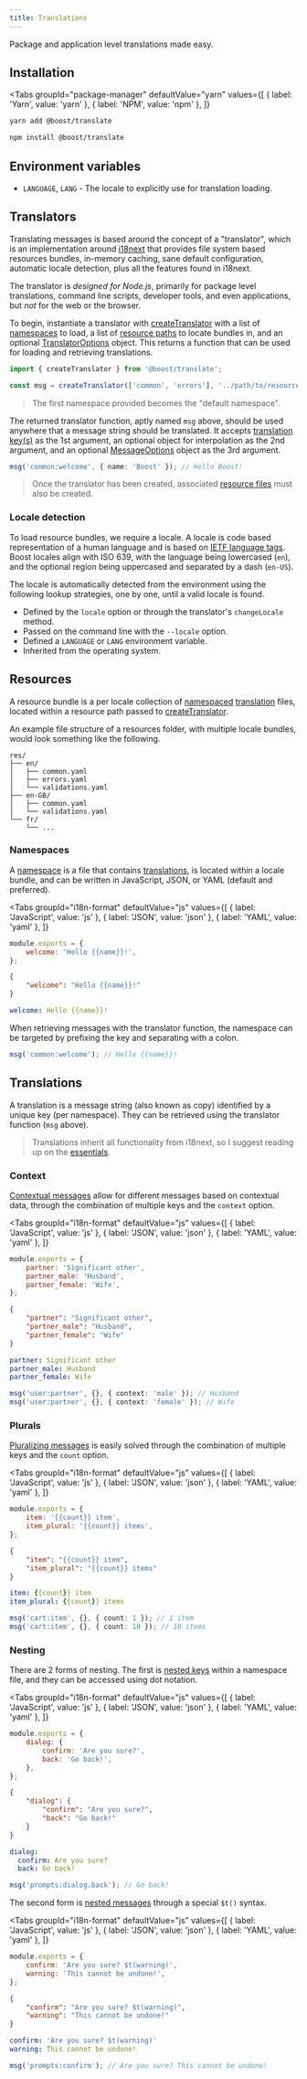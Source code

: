 ```yaml
---
title: Translations
---
```



<EnvBadges backend tooling api="/api/translate" />

Package and application level translations made easy.

## Installation

<Tabs
  groupId="package-manager"
  defaultValue="yarn"
  values={[
    { label: 'Yarn', value: 'yarn' },
    { label: 'NPM', value: 'npm' },
  ]}
>
  <TabItem value="yarn">

```bash
yarn add @boost/translate
```

  </TabItem>
  <TabItem value="npm">

```bash
npm install @boost/translate
```

  </TabItem>
</Tabs>

## Environment variables

- `LANGUAGE`, `LANG` - The locale to explicitly use for translation loading.

## Translators

Translating messages is based around the concept of a "translator", which is an implementation
around [i18next](https://www.npmjs.com/package/i18next) that provides file system based resources
bundles, in-memory caching, sane default configuration, automatic locale detection, plus all the
features found in i18next.

The translator is _designed for Node.js_, primarily for package level translations, command line
scripts, developer tools, and even applications, but _not_ for the web or the browser.

To begin, instantiate a translator with [createTranslator][createtranslator] with a list of
[namespaces](#namespaces) to load, a list of [resource paths](#resources) to locate bundles in, and
an optional [TranslatorOptions](/api/translate/interface/TranslatorOptions) object. This returns a
function that can be used for loading and retrieving translations.

```ts
import { createTranslator } from '@boost/translate';

const msg = createTranslator(['common', 'errors'], '../path/to/resources');
```

> The first namespace provided becomes the "default namespace".

The returned translator function, aptly named `msg` above, should be used anywhere that a message
string should be translated. It accepts [translation key(s)](#translations) as the 1st argument, an
optional object for interpolation as the 2nd argument, and an optional
[MessageOptions](/api/translate/interface/MessageOptions) object as the 3rd argument.

```ts
msg('common:welcome', { name: 'Boost' }); // Hello Boost!
```

> Once the translator has been created, associated [resource files](#resources) must also be
> created.

### Locale detection

To load resource bundles, we require a locale. A locale is code based representation of a human
language and is based on [IETF language tags](https://en.wikipedia.org/wiki/IETF_language_tag).
Boost locales align with ISO 639, with the language being lowercased (`en`), and the optional region
being uppercased and separated by a dash (`en-US`).

The locale is automatically detected from the environment using the following lookup strategies, one
by one, until a valid locale is found.

- Defined by the `locale` option or through the translator's `changeLocale` method.
- Passed on the command line with the `--locale` option.
- Defined a `LANGUAGE` or `LANG` environment variable.
- Inherited from the operating system.

## Resources

A resource bundle is a per locale collection of [namespaced](#namespaces)
[translation](#translations) files, located within a resource path passed to
[createTranslator][createtranslator].

An example file structure of a resources folder, with multiple locale bundles, would look something
like the following.

```
res/
├── en/
│   ├── common.yaml
│   ├── errors.yaml
│   └── validations.yaml
├── en-GB/
│   ├── common.yaml
│   └── validations.yaml
└── fr/
    └── ...
```

### Namespaces

A [namespace](https://www.i18next.com/principles/namespaces) is a file that contains
[translations](#translations), is located within a locale bundle, and can be written in JavaScript,
JSON, or YAML (default and preferred).

<Tabs
  groupId="i18n-format"
  defaultValue="js"
  values={[
    { label: 'JavaScript', value: 'js' },
    { label: 'JSON', value: 'json' },
    { label: 'YAML', value: 'yaml' },
  ]}
>
  <TabItem value="js">

```js title="res/en/common.js"
module.exports = {
	welcome: 'Hello {{name}}!',
};
```

  </TabItem>
  <TabItem value="json">

```json title="res/en/common.json"
{
	"welcome": "Hello {{name}}!"
}
```

  </TabItem>
  <TabItem value="yaml">

```yaml title="res/en/common.yaml"
welcome: Hello {{name}}!
```

  </TabItem>
</Tabs>

When retrieving messages with the translator function, the namespace can be targeted by prefixing
the key and separating with a colon.

```ts
msg('common:welcome'); // Hello {{name}}!
```

## Translations

A translation is a message string (also known as copy) identified by a unique key (per namespace).
They can be retrieved using the translator function (`msg` above).

> Translations inherit all functionality from i18next, so I suggest reading up on the
> [essentials](https://www.i18next.com/translation-function/essentials).

### Context

[Contextual messages](https://www.i18next.com/translation-function/context) allow for different
messages based on contextual data, through the combination of multiple keys and the `context`
option.

<Tabs
  groupId="i18n-format"
  defaultValue="js"
  values={[
    { label: 'JavaScript', value: 'js' },
    { label: 'JSON', value: 'json' },
    { label: 'YAML', value: 'yaml' },
  ]}
>
  <TabItem value="js">

```js title="res/en/user.js"
module.exports = {
	partner: 'Significant other',
	partner_male: 'Husband',
	partner_female: 'Wife',
};
```

  </TabItem>
  <TabItem value="json">

```json title="res/en/user.json"
{
	"partner": "Significant other",
	"partner_male": "Husband",
	"partner_female": "Wife"
}
```

  </TabItem>
  <TabItem value="yaml">

```yaml title="res/en/user.yaml"
partner: Significant other
partner_male: Husband
partner_female: Wife
```

  </TabItem>
</Tabs>

```ts
msg('user:partner', {}, { context: 'male' }); // Husband
msg('user:partner', {}, { context: 'female' }); // Wife
```

### Plurals

[Pluralizing messages](https://www.i18next.com/translation-function/plurals) is easily solved
through the combination of multiple keys and the `count` option.

<Tabs
  groupId="i18n-format"
  defaultValue="js"
  values={[
    { label: 'JavaScript', value: 'js' },
    { label: 'JSON', value: 'json' },
    { label: 'YAML', value: 'yaml' },
  ]}
>
  <TabItem value="js">

```js title="res/en/cart.js"
module.exports = {
	item: '{{count}} item',
	item_plural: '{{count}} items',
};
```

  </TabItem>
  <TabItem value="json">

```json title="res/en/cart.json"
{
	"item": "{{count}} item",
	"item_plural": "{{count}} items"
}
```

  </TabItem>
  <TabItem value="yaml">

```yaml title="res/en/cart.yaml"
item: {{count}} item
item_plural: {{count}} items
```

  </TabItem>
</Tabs>

```ts
msg('cart:item', {}, { count: 1 }); // 1 item
msg('cart:item', {}, { count: 10 }); // 10 items
```

### Nesting

There are 2 forms of nesting. The first is
[nested keys](https://www.i18next.com/translation-function/essentials#accessing-keys) within a
namespace file, and they can be accessed using dot notation.

<Tabs
  groupId="i18n-format"
  defaultValue="js"
  values={[
    { label: 'JavaScript', value: 'js' },
    { label: 'JSON', value: 'json' },
    { label: 'YAML', value: 'yaml' },
  ]}
>
  <TabItem value="js">

```js title="res/en/prompts.js"
module.exports = {
	dialog: {
		confirm: 'Are you sure?',
		back: 'Go back!',
	},
};
```

  </TabItem>
  <TabItem value="json">

```json title="res/en/prompts.json"
{
	"dialog": {
		"confirm": "Are you sure?",
		"back": "Go back!"
	}
}
```

  </TabItem>
  <TabItem value="yaml">

```yaml title="res/en/prompts.yaml"
dialog:
  confirm: Are you sure?
  back: Go back!
```

  </TabItem>
</Tabs>

```ts
msg('prompts:dialog.back'); // Go back!
```

The second form is [nested messages](https://www.i18next.com/translation-function/nesting) through a
special `$t()` syntax.

<Tabs
  groupId="i18n-format"
  defaultValue="js"
  values={[
    { label: 'JavaScript', value: 'js' },
    { label: 'JSON', value: 'json' },
    { label: 'YAML', value: 'yaml' },
  ]}
>
  <TabItem value="js">

```js title="res/en/prompts.js"
module.exports = {
	confirm: 'Are you sure? $t(warning)',
	warning: 'This cannot be undone!',
};
```

  </TabItem>
  <TabItem value="json">

```json title="res/en/prompts.json"
{
	"confirm": "Are you sure? $t(warning)",
	"warning": "This cannot be undone!"
}
```

  </TabItem>
  <TabItem value="yaml">

```yaml title="res/en/prompts.yaml"
confirm: 'Are you sure? $t(warning)'
warning: This cannot be undone!
```

  </TabItem>
</Tabs>

```ts
msg('prompts:confirm'); // Are you sure? This cannot be undone!
```

[createtranslator]: /api/translate/function/createTranslator
